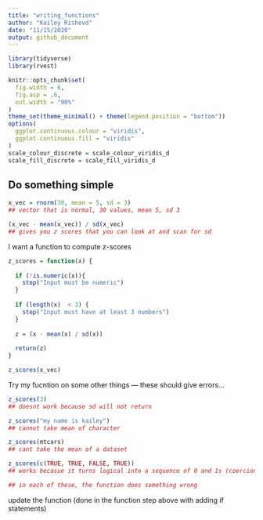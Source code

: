```yaml
---
title: "writing_functions"
author: "Kailey Rishovd"
date: "11/15/2020"
output: github_document
---
```


```r
library(tidyverse)
library(rvest)

knitr::opts_chunk$set(
  fig.width = 6, 
  fig.asp = .6, 
  out.width = "90%"
)
theme_set(theme_minimal() + theme(legend.position = "bottom"))
options(
  ggplot.continuous.colour = "viridis", 
  ggplot.continuous.fill = "viridis"
)
scale_colour_discrete = scale_colour_viridis_d
scale_fill_discrete = scale_fill_viridis_d
```

## Do something simple

```r
x_vec = rnorm(30, mean = 5, sd = 3)
## vector that is normal, 30 values, mean 5, sd 3

(x_vec - mean(x_vec)) / sd(x_vec)
## gives you z scores that you can look at and scan for sd 
```

I want a function to compute z-scores 

```r
z_scores = function(x) {
  
  if (!is.numeric(x)){
    stop("Input must be numeric")
  }
  
  if (length(x)  < 3) {
    stop("Input must have at least 3 numbers")
  }
  
  z = (x - mean(x) / sd(x))
  
  return(z)
}

z_scores(x_vec)
```

Try my fucntion on some other things --- these should give errors... 

```r
z_scores(3)
## doesnt work because sd will not return 

z_scores("my name is kailey")
## cannot take mean of character 

z_scores(mtcars)
## cant take the mean of a dataset 

z_scores(c(TRUE, TRUE, FALSE, TRUE))
## works becasue it turns logical into a sequence of 0 and 1s (coercion)

## in each of these, the function does something wrong
```

update the function (done in the function step above with adding if statements)









